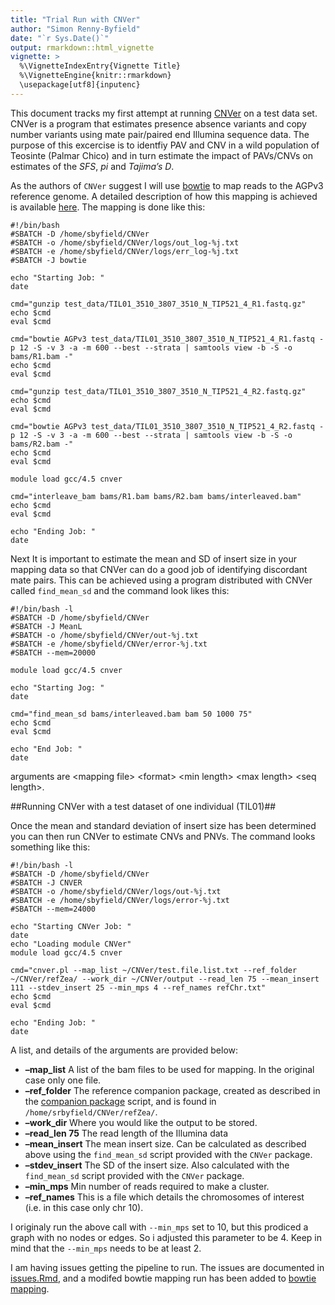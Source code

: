 ```yaml
---
title: "Trial Run with CNVer"
author: "Simon Renny-Byfield"
date: "`r Sys.Date()`"
output: rmarkdown::html_vignette
vignette: >
  %\VignetteIndexEntry{Vignette Title}
  %\VignetteEngine{knitr::rmarkdown}
  \usepackage[utf8]{inputenc}
---
```


This document tracks my first attempt at running [CNVer](http://compbio.cs.toronto.edu/CNVer/) on a test data set. CNVer is a program that estimates presence absence variants and copy number variants using mate pair/paired end Illumina sequence data. The purpose of this excercise is to identfiy PAV and CNV in a wild population of Teosinte (Palmar Chico) and in turn estimate the impact of PAVs/CNVs on estimates of the *SFS*, *pi* and *Tajima's D*. 

As the authors of `CNVer` suggest I will use [bowtie](http://bowtie-bio.sourceforge.net/index.shtml) to map reads to the AGPv3 reference genome. A detailed description of how this mapping is achieved is available [here](https://github.com/XLEvolutionist/CNVer/blob/master/bowtie_mapping.Rmd).
The mapping is done like this:

```
#!/bin/bash
#SBATCH -D /home/sbyfield/CNVer
#SBATCH -o /home/sbyfield/CNVer/logs/out_log-%j.txt
#SBATCH -e /home/sbyfield/CNVer/logs/err_log-%j.txt
#SBATCH -J bowtie

echo "Starting Job: "
date

cmd="gunzip test_data/TIL01_3510_3807_3510_N_TIP521_4_R1.fastq.gz"
echo $cmd
eval $cmd

cmd="bowtie AGPv3 test_data/TIL01_3510_3807_3510_N_TIP521_4_R1.fastq -p 12 -S -v 3 -a -m 600 --best --strata | samtools view -b -S -o bams/R1.bam -"
echo $cmd
eval $cmd

cmd="gunzip test_data/TIL01_3510_3807_3510_N_TIP521_4_R2.fastq.gz"
echo $cmd
eval $cmd

cmd="bowtie AGPv3 test_data/TIL01_3510_3807_3510_N_TIP521_4_R2.fastq -p 12 -S -v 3 -a -m 600 --best --strata | samtools view -b -S -o bams/R2.bam -"
echo $cmd
eval $cmd

module load gcc/4.5 cnver

cmd="interleave_bam bams/R1.bam bams/R2.bam bams/interleaved.bam"
echo $cmd
eval $cmd

echo "Ending Job: "
date
```

Next It is important to estimate the mean and SD of insert size in your mapping data so that CNVer can do a good job of identifying discordant mate pairs. This can be achieved using a program distributed with CNVer called `find_mean_sd` and the command look likes this:
```
#!/bin/bash -l
#SBATCH -D /home/sbyfield/CNVer
#SBATCH -J MeanL
#SBATCH -o /home/sbyfield/CNVer/out-%j.txt
#SBATCH -e /home/sbyfield/CNVer/error-%j.txt
#SBATCH --mem=20000

module load gcc/4.5 cnver

echo "Starting Jog: "
date

cmd="find_mean_sd bams/interleaved.bam bam 50 1000 75"
echo $cmd
eval $cmd

echo "End Job: "
date
```
arguments are \<mapping file\> \<format\> \<min length\> \<max length\> \<seq length\>.

##Running CNVer with a test dataset of one individual (TIL01)##

Once the mean and standard deviation of insert size has been determined you can then run CNVer to estimate CNVs and PNVs. The command looks something like this:
```
#!/bin/bash -l
#SBATCH -D /home/sbyfield/CNVer
#SBATCH -J CNVER
#SBATCH -o /home/sbyfield/CNVer/logs/out-%j.txt
#SBATCH -e /home/sbyfield/CNVer/logs/error-%j.txt
#SBATCH --mem=24000

echo "Starting CNVer Job: "
date
echo "Loading module CNVer"
module load gcc/4.5 cnver

cmd="cnver.pl --map_list ~/CNVer/test.file.list.txt --ref_folder ~/CNVer/refZea/ --work_dir ~/CNVer/output --read_len 75 --mean_insert 111 --stdev_insert 25 --min_mps 4 --ref_names refChr.txt"
echo $cmd
eval $cmd

echo "Ending Job: "
date
```

A list, and details of the arguments are provided below:

* **--map_list**  A list of the bam files to be used for mapping. In the original case only one file.
* **--ref_folder**  The reference companion package, created as described in the [companion package](https://github.com/XLEvolutionist/CNVer/blob/master/companionPackage.Rmd) script, and is found in `/home/srbyfield/CNVer/refZea/`.
* **--work_dir**  Where you would like the output to be stored.
* **--read_len 75** The read length of the Illumina data
* **--mean_insert** The mean insert size. Can be calculated as described above using the `find_mean_sd` script provided with the `CNVer` package.
* **--stdev_insert**  The SD of the insert size. Also calculated with the `find_mean_sd` script provided with the `CNVer` package.
* **--min_mps**  Min number of reads required to make a cluster.
* **--ref_names** This is a file which details the chromosomes of interest (i.e. in this case only chr 10).

I originaly run the above call with `--min_mps` set to 10, but this prodiced a graph with no nodes or edges. So i adjusted this parameter to be 4. Keep in mind that the `--min_mps` needs to be at least 2.

I am having issues getting the pipeline to run. The issues are documented in [issues.Rmd](https://github.com/XLEvolutionist/CNVer/blob/master/issues.Rmd), and a modifed bowtie mapping run has been added to [bowtie mapping](https://github.com/XLEvolutionist/CNVer/blob/master/bowtie_mapping.Rmd).
